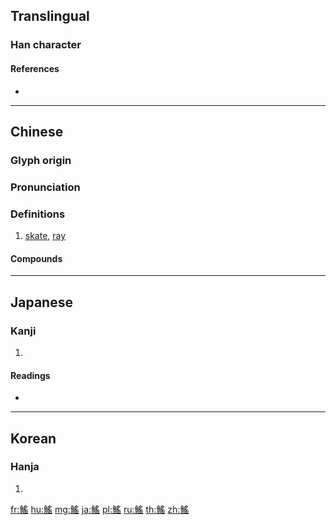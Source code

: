{{character info/new}}
{{also|鳐}}
==Translingual==

===Han character===
{{Han char|rn=195|rad=魚|as=10|sn=21|four=27372|canj=NFBOU}}

====References====
* {{Han ref|kx=1476.080|dkj=46390|dj=2007.330|hdz=74707.070|uh=9C29|ud=39977|bh=F6AF|bd=63151}}

----

==Chinese==
{{zh-forms|s=鳐}}

===Glyph origin===
{{Han etym}}

===Pronunciation===
{{zh-pron
|m=yáo
|ma=y
|c=jiu4
|mc=y
|oc=y
|cat=n
}}

===Definitions===
{{zh-hanzi}}

# [[skate]], [[ray]]

====Compounds====
{{zh-der|文鰩魚}}

{{zh-cat|Fish}}

----

==Japanese==

===Kanji===
{{ja-kanji|grade=|rs=魚10}}

# {{defn|lang=ja|sort=魚10}}

====Readings====
* {{ja-readings|on=[[よう]] (yō)|kun=[[えい]] (ei)}}

----

==Korean==

===Hanja===
{{ko-hanja|hangeul=요}}

# {{defn|lang=ko|sort=魚10}}

[[fr:鰩]]
[[hu:鰩]]
[[mg:鰩]]
[[ja:鰩]]
[[pl:鰩]]
[[ru:鰩]]
[[th:鰩]]
[[zh:鰩]]